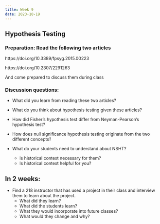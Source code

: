 ```yaml
---
title: Week 9
date: 2023-10-19
---
```


## Hypothesis Testing

### Preparation: Read the following two articles

https://doi.org/10.3389/fpsyg.2015.00223

https://doi.org/10.2307/2291263

And come prepared to discuss them during class


### Discussion questions:

- What did you learn from reading these two articles?

- What do you think about hypothesis testing given these articles?

- How did Fisher's hypothesis test differ from Neyman-Pearson's hypothesis test?

- How does null significance hypothesis testing originate from the two different concepts?

- What do your students need to understand about NSHT?
    - Is historical context necessary for them?
    - Is historical context helpful for you?




## In 2 weeks:

- Find a 218 instructor that has used a project in their class and interview them to learn about the project. 
    - What did they learn?
    - What did the students learn?
    - What they would incorporate into future classes?
    - What would they change and why?


